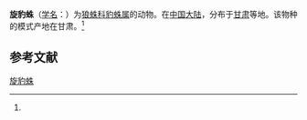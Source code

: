 {{Speciesbox
| name = 旋豹蛛
| status = 
| status_system = 
| image = 
| genus = Pardosa
| species = vulvitecta
| authority = (Schenkel, 1937)<ref name='id13913'>{{cite web| url =http://www.bioinfo.cn/db05/BjdwSpecies.php?action=view&id=13913| title =旋豹蛛| work =《中国动物物种编目数据库》| publisher =中国科学院微生物研究所| author =中国科学院动物研究所| accessdate =2009-04-28| deadurl =yes| archiveurl =https://web.archive.org/web/20160305033039/http://www.bioinfo.cn/db05/BjdwSpecies.php?action=view&id=13913| archivedate =2016-03-05}}</ref>
}}

'''旋豹蛛'''（[[学名|学名]]：{{lang|la|''Pardosa vulvitecta''}}）为[[狼蛛科|狼蛛科]][[豹蛛属|豹蛛属]]的动物。在[[中国大陆|中国大陆]]，分布于[[甘肃|甘肃]]等地。该物种的模式产地在甘肃。<ref name='id13913'/>

== 参考文献 ==
{{reflist}}

{{Wikispecies|Pardosa vulvitecta}}
{{Taxonbar|from=Q2164430}}

[[Category:豹蛛属|旋豹蛛]]


{{蜘蛛小作品}}